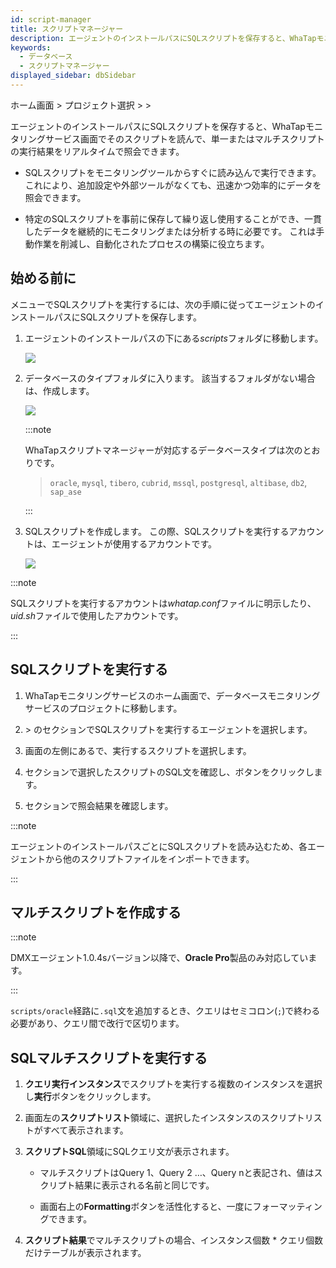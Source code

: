 ```yaml
---
id: script-manager
title: スクリプトマネージャー
description: エージェントのインストールパスにSQLスクリプトを保存すると、WhaTapモニタリングサービス画面でそのスクリプトを読んで、リアルタイムで実行結果を照会できます。
keywords:
  - データベース
  - スクリプトマネージャー
displayed_sidebar: dbSidebar
---
```


ホーム画面 &gt; プロジェクト選択 &gt; <Cmdname sid="side_analysis" className="uitext" /> &gt; <Cmdname sid="side_dbScriptManager" className="uitext" />

エージェントのインストールパスにSQLスクリプトを保存すると、WhaTapモニタリングサービス画面でそのスクリプトを読んで、単一またはマルチスクリプトの実行結果をリアルタイムで照会できます。

- SQLスクリプトをモニタリングツールからすぐに読み込んで実行できます。 これにより、追加設定や外部ツールがなくても、迅速かつ効率的にデータを照会できます。

- 特定のSQLスクリプトを事前に保存して繰り返し使用することができ、一貫したデータを継続的にモニタリングまたは分析する時に必要です。 これは手動作業を削減し、自動化されたプロセスの構築に役立ちます。

## 始める前に

<Cmdname sid="side_dbScriptManager" className="uitext" />メニューでSQLスクリプトを実行するには、次の手順に従ってエージェントのインストールパスにSQLスクリプトを保存します。

1. エージェントのインストールパスの下にある*scripts*フォルダに移動します。

   ![](/img/script-manager-starting-step01.png)

2. データベースのタイプフォルダに入ります。 該当するフォルダがない場合は、作成します。

   ![](/img/script-manager-starting-step02.png)

   :::note 

   WhaTapスクリプトマネージャーが対応するデータベースタイプは次のとおりです。 

   > `oracle`, `mysql`, `tibero`, `cubrid`, `mssql`, `postgresql`, `altibase`, `db2`, `sap_ase`

   :::

3. SQLスクリプトを作成します。 この際、SQLスクリプトを実行するアカウントは、エージェントが使用するアカウントです。

   ![](/img/script-manager-starting-step03.png)

:::note

SQLスクリプトを実行するアカウントは*whatap.conf*ファイルに明示したり、*uid.sh*ファイルで使用したアカウントです。

:::

## SQLスクリプトを実行する

1. WhaTapモニタリングサービスのホーム画面で、データベースモニタリングサービスのプロジェクトに移動します。 

2. <Cmdname sid="side_analysis" className="uitext" /> &gt; <Cmdname sid="side_dbScriptManager" className="uitext" />の<Cmdname sid="TTL08478" className="uitext" />セクションでSQLスクリプトを実行するエージェントを選択します。

3. 画面の左側にある<Cmdname sid="TTL08480" className="uitext" />で、実行するスクリプトを選択します。

4. <Cmdname sid="TTL08478" className="uitext" />セクションで選択したスクリプトのSQL文を確認し、<Cmdname sid="run" className="uitext" />ボタンをクリックします。

5. <Cmdname sid="TTL08479" className="uitext" />セクションで照会結果を確認します。

:::note

エージェントのインストールパスごとにSQLスクリプトを読み込むため、各エージェントから他のスクリプトファイルをインポートできます。

:::

## マルチスクリプトを作成する

:::note

DMXエージェント1.0.4sバージョン以降で、**Oracle Pro**製品のみ対応しています。

:::

`scripts/oracle`経路に`.sql`文を追加するとき、クエリはセミコロン(`;`)で終わる必要があり、クエリ間で改行で区切ります。

<ImgLang img='multi-script-oracle-pro.png' desc='multi-script-oracle-pro' />

## SQLマルチスクリプトを実行する

1. **クエリ実行インスタンス**でスクリプトを実行する複数のインスタンスを選択し**実行**ボタンをクリックします。 

2. 画面左の**スクリプトリスト**領域に、選択したインスタンスのスクリプトリストがすべて表示されます。

3. **スクリプトSQL**領域にSQLクエリ文が表示されます。 

   - マルチスクリプトはQuery 1、Query 2 …、Query nと表記され、値はスクリプト結果に表示される名前と同じです。

   - 画面右上の**Formatting**ボタンを活性化すると、一度にフォーマッティングできます。

4. **スクリプト結果**でマルチスクリプトの場合、インスタンス個数 * クエリ個数だけテーブルが表示されます。

